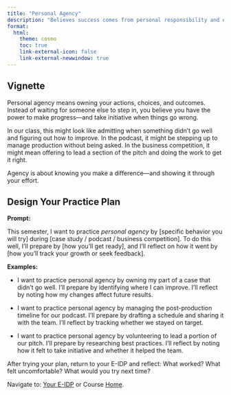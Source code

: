 ```yaml
---
title: "Personal Agency"
description: "Believes success comes from personal responsibility and effort, not luck."
format: 
  html: 
    theme: cosmo
    toc: true
    link-external-icon: false
    link-external-newwindow: true
---
```


## Vignette

Personal agency means owning your actions, choices, and outcomes. Instead of waiting for someone else to step in, you believe you have the power to make progress—and take initiative when things go wrong.

In our class, this might look like admitting when something didn’t go well and figuring out how to improve. In the podcast, it might be stepping up to manage production without being asked. In the business competition, it might mean offering to lead a section of the pitch and doing the work to get it right.

Agency is about knowing you make a difference—and showing it through your effort.

## Design Your Practice Plan

**Prompt:**

This semester, I want to practice *personal agency* by [specific behavior you will try] during [case study / podcast / business competition]. To do this well, I’ll prepare by [how you’ll get ready], and I’ll reflect on how it went by [how you’ll track your growth or seek feedback].

**Examples:**

- I want to practice personal agency by owning my part of a case that didn’t go well. I’ll prepare by identifying where I can improve. I’ll reflect by noting how my changes affect future results.

- I want to practice personal agency by managing the post-production timeline for our podcast. I’ll prepare by drafting a schedule and sharing it with the team. I’ll reflect by tracking whether we stayed on target.

- I want to practice personal agency by volunteering to lead a portion of our pitch. I’ll prepare by researching best practices. I’ll reflect by noting how it felt to take initiative and whether it helped the team.

After trying your plan, return to your E-IDP and reflect: What worked? What felt uncomfortable? What would you try next time?

::: footer
Navigate to: [Your E-IDP](../eidp.qmd) or Course [Home](https://laurenchenarides.github.io/csu-arec-224/).
:::
